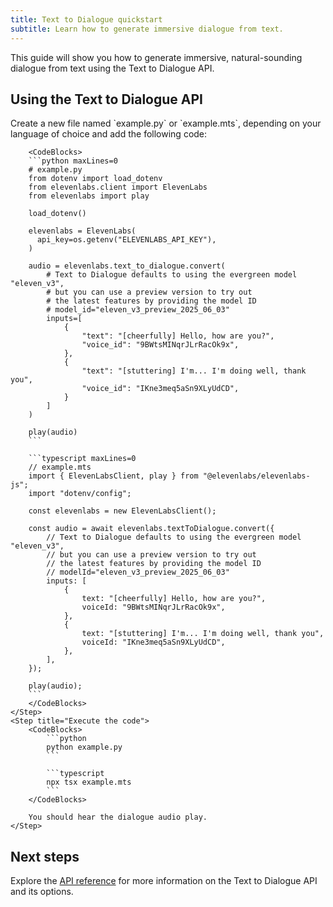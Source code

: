 ```yaml
---
title: Text to Dialogue quickstart
subtitle: Learn how to generate immersive dialogue from text.
---
```


This guide will show you how to generate immersive, natural-sounding dialogue from text using the Text to Dialogue API.

## Using the Text to Dialogue API

<Steps>
    <Step title="Create an API key">
        <Markdown src="/snippets/quickstart-api-key.mdx" />
    </Step>
    <Step title="Install the SDK">
        <Markdown src="/snippets/quickstart-install-sdk.mdx" />
    </Step>
    <Step title="Make the API request">
        Create a new file named `example.py` or `example.mts`, depending on your language of choice and add the following code:

        <CodeBlocks>
        ```python maxLines=0
        # example.py
        from dotenv import load_dotenv
        from elevenlabs.client import ElevenLabs
        from elevenlabs import play

        load_dotenv()

        elevenlabs = ElevenLabs(
          api_key=os.getenv("ELEVENLABS_API_KEY"),
        )

        audio = elevenlabs.text_to_dialogue.convert(
            # Text to Dialogue defaults to using the evergreen model "eleven_v3",
            # but you can use a preview version to try out
            # the latest features by providing the model ID
            # model_id="eleven_v3_preview_2025_06_03"
            inputs=[
                {
                    "text": "[cheerfully] Hello, how are you?",
                    "voice_id": "9BWtsMINqrJLrRacOk9x",
                },
                {
                    "text": "[stuttering] I'm... I'm doing well, thank you",
                    "voice_id": "IKne3meq5aSn9XLyUdCD",
                }
            ]
        )

        play(audio)
        ```

        ```typescript maxLines=0
        // example.mts
        import { ElevenLabsClient, play } from "@elevenlabs/elevenlabs-js";
        import "dotenv/config";

        const elevenlabs = new ElevenLabsClient();

        const audio = await elevenlabs.textToDialogue.convert({
            // Text to Dialogue defaults to using the evergreen model "eleven_v3",
            // but you can use a preview version to try out
            // the latest features by providing the model ID
            // modelId="eleven_v3_preview_2025_06_03"
            inputs: [
                {
                    text: "[cheerfully] Hello, how are you?",
                    voiceId: "9BWtsMINqrJLrRacOk9x",
                },
                {
                    text: "[stuttering] I'm... I'm doing well, thank you",
                    voiceId: "IKne3meq5aSn9XLyUdCD",
                },
            ],
        });

        play(audio);
        ```
        </CodeBlocks>
    </Step>
    <Step title="Execute the code">
        <CodeBlocks>
            ```python
            python example.py
            ```

            ```typescript
            npx tsx example.mts
            ```
        </CodeBlocks>

        You should hear the dialogue audio play.
    </Step>

</Steps>

## Next steps

Explore the [API reference](/docs/api-reference/text-to-dialogue/convert) for more information on the Text to Dialogue API and its options.
